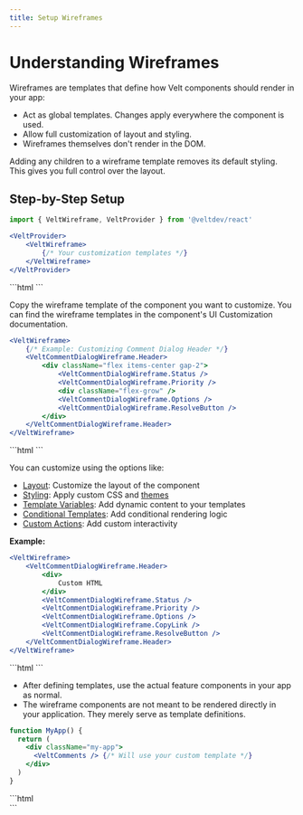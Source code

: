 ```yaml
---
title: Setup Wireframes
---
```


# Understanding Wireframes

Wireframes are templates that define how Velt components should render in your app:
- Act as global templates. Changes apply everywhere the component is used.
- Allow full customization of layout and styling.
- Wireframes themselves don't render in the DOM.

<Warning>
Adding any children to a wireframe template removes its default styling. This gives you full control over the layout.
</Warning>


## Step-by-Step Setup

<Steps>
<Step title="Add the root Wireframe Container">

<Tabs>
<Tab title="React / Next.js">

```jsx
import { VeltWireframe, VeltProvider } from '@veltdev/react'

<VeltProvider>
    <VeltWireframe>
        {/* Your customization templates */}
    </VeltWireframe>
</VeltProvider>
```
</Tab>

<Tab title="Other Frameworks">
```html
<!-- Add style="display:none;" to prevent flash before SDK init -->
<velt-wireframe style="display:none;">
    <!-- Your customization templates -->
</velt-wireframe>
```
</Tab>
</Tabs>
</Step>

<Step title="Add Component Wireframes">

Copy the wireframe template of the component you want to customize. You can find the wireframe templates in the component's UI Customization documentation.

<Tabs>
<Tab title="React / Next.js">

```jsx
<VeltWireframe>
    {/* Example: Customizing Comment Dialog Header */}
    <VeltCommentDialogWireframe.Header>
        <div className="flex items-center gap-2">
            <VeltCommentDialogWireframe.Status />
            <VeltCommentDialogWireframe.Priority />
            <div className="flex-grow" />
            <VeltCommentDialogWireframe.Options />
            <VeltCommentDialogWireframe.ResolveButton />
        </div>
    </VeltCommentDialogWireframe.Header>
</VeltWireframe>
```
</Tab>

<Tab title="Other Frameworks">
```html
<velt-wireframe style="display:none;">
    <!-- Example: Customizing Comment Dialog Header -->
    <velt-comment-dialog-header-wireframe>
        <div class="flex items-center gap-2">
            <velt-comment-dialog-status-wireframe></velt-comment-dialog-status-wireframe>
            <velt-comment-dialog-priority-wireframe></velt-comment-dialog-priority-wireframe>
            <div class="flex-grow"></div>
            <velt-comment-dialog-options-wireframe></velt-comment-dialog-options-wireframe>
            <velt-comment-dialog-resolve-button-wireframe></velt-comment-dialog-resolve-button-wireframe>
        </div>
    </velt-comment-dialog-header-wireframe>
</velt-wireframe>
```
</Tab>
</Tabs>
</Step>

<Step title="Customize the Template">

You can customize using the options like:
- [Layout](/ui-customization/layout): Customize the layout of the component
- [Styling](/ui-customization/styling): Apply custom CSS and [themes](https://playground.velt.dev/themes)
- [Template Variables](/ui-customization/template-variables): Add dynamic content to your templates
- [Conditional Templates](/ui-customization/conditional-templates): Add conditional rendering logic
- [Custom Actions](/ui-customization/custom-action-component): Add custom interactivity

**Example:**
<Tabs>
<Tab title="React / Next.js">

```jsx
<VeltWireframe>
    <VeltCommentDialogWireframe.Header>
        <div>
            Custom HTML
        </div>
        <VeltCommentDialogWireframe.Status />
        <VeltCommentDialogWireframe.Priority />
        <VeltCommentDialogWireframe.Options />
        <VeltCommentDialogWireframe.CopyLink />
        <VeltCommentDialogWireframe.ResolveButton />
    </VeltCommentDialogWireframe.Header>
</VeltWireframe>
```
</Tab>

<Tab title="Other Frameworks">
```html
<velt-wireframe style="display:none;">
    <velt-comment-dialog-header-wireframe>
        <div>
            Custom HTML
        </div>
        <velt-comment-dialog-status-wireframe></velt-comment-dialog-status-wireframe>
        <velt-comment-dialog-priority-wireframe></velt-comment-dialog-priority-wireframe>
        <velt-comment-dialog-options-wireframe></velt-comment-dialog-options-wireframe>
        <velt-comment-dialog-copy-link-wireframe></velt-comment-dialog-copy-link-wireframe>
        <velt-comment-dialog-resolve-button-wireframe></velt-comment-dialog-resolve-button-wireframe>
    </velt-comment-dialog-header-wireframe>
</velt-wireframe>
```
</Tab>
</Tabs>

</Step>

<Step title="Add the Feature Components">

- After defining templates, use the actual feature components in your app as normal.
- The wireframe components are not meant to be rendered directly in your application. They merely serve as template definitions.

<Tabs>
<Tab title="React / Next.js">

```jsx
function MyApp() {
  return (
    <div className="my-app">
      <VeltComments /> {/* Will use your custom template */}
    </div>
  )
}
```
</Tab>

<Tab title="Other Frameworks">
```html
<div class="my-app">
  <velt-comments></velt-comments> <!-- Will use your custom template -->
</div>
```
</Tab>
</Tabs>
</Step>
</Steps>
